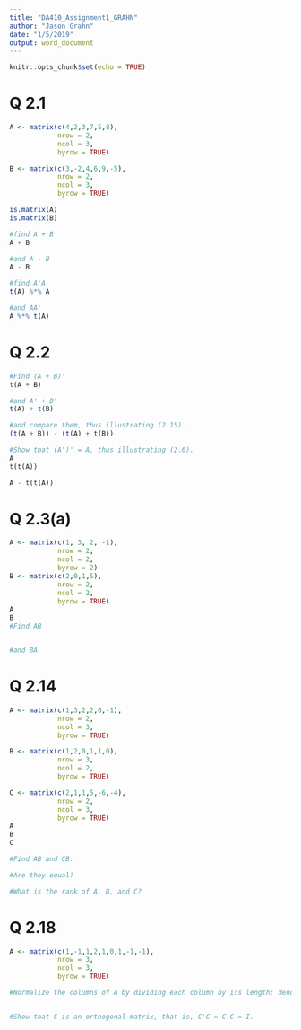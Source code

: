 ```yaml
---
title: "DA410_Assignment1_GRAHN"
author: "Jason Grahn"
date: "1/5/2019"
output: word_document
---
```


```r
knitr::opts_chunk$set(echo = TRUE)


```

# Q 2.1
```r
A <- matrix(c(4,2,3,7,5,8), 
            nrow = 2, 
            ncol = 3,
            byrow = TRUE)

B <- matrix(c(3,-2,4,6,9,-5), 
            nrow = 2, 
            ncol = 3,
            byrow = TRUE)

is.matrix(A)
is.matrix(B)
```

```r
#find A + B 
A + B

#and A - B
A - B
```

```r
#find A'A 
t(A) %*% A

#and AA'
A %*% t(A)
```

# Q 2.2
```r
#Find (A + B)' 
t(A + B)

#and A' + B' 
t(A) + t(B)

#and compare them, thus illustrating (2.15).
(t(A + B)) - (t(A) + t(B))
```

```r
#Show that (A')' = A, thus illustrating (2.6).
A
t(t(A))

A - t(t(A))
```

# Q 2.3(a)
```r
A <- matrix(c(1, 3, 2, -1), 
            nrow = 2, 
            ncol = 2, 
            byrow = 2)
B <- matrix(c(2,0,1,5), 
            nrow = 2, 
            ncol = 2, 
            byrow = TRUE)
A
B
#Find AB 


#and BA.

```

# Q 2.14
```r
A <- matrix(c(1,3,2,2,0,-1),
            nrow = 2,
            ncol = 3,
            byrow = TRUE)

B <- matrix(c(1,2,0,1,1,0),
            nrow = 3,
            ncol = 2,
            byrow = TRUE)

C <- matrix(c(2,1,1,5,-6,-4),
            nrow = 2,
            ncol = 3,
            byrow = TRUE)
A
B
C
```

```r
#Find AB and CB. 

#Are they equal? 

#What is the rank of A, B, and C?

```

# Q 2.18
```r
A <- matrix(c(1,-1,1,2,1,0,1,-1,-1),
            nrow = 3,
            ncol = 3,
            byrow = TRUE)

#Normalize the columns of A by dividing each column by its length; denote the resulting matrix by C.


#Show that C is an orthogonal matrix, that is, C'C = C C = I.

```

